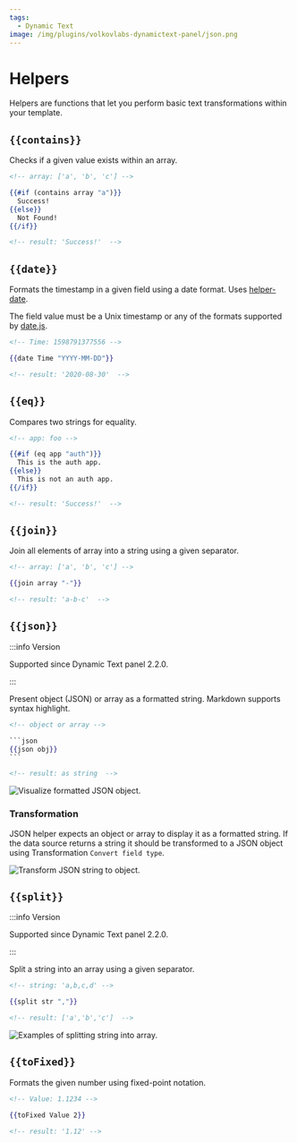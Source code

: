 ```yaml
---
tags:
  - Dynamic Text
image: /img/plugins/volkovlabs-dynamictext-panel/json.png
---
```



# Helpers

Helpers are functions that let you perform basic text transformations within your template.

## `{{contains}}`

Checks if a given value exists within an array.

```handlebars
<!-- array: ['a', 'b', 'c'] -->

{{#if (contains array "a")}}
  Success!
{{else}}
  Not Found!
{{/if}}

<!-- result: 'Success!'  -->
```

## `{{date}}`

Formats the timestamp in a given field using a date format. Uses [helper-date](https://github.com/helpers/helper-date).

The field value must be a Unix timestamp or any of the formats supported by [date.js](https://date.js.org/).

```handlebars
<!-- Time: 1598791377556 -->

{{date Time "YYYY-MM-DD"}}

<!-- result: '2020-08-30'  -->
```

## `{{eq}}`

Compares two strings for equality.

```handlebars
<!-- app: foo -->

{{#if (eq app "auth")}}
  This is the auth app.
{{else}}
  This is not an auth app.
{{/if}}

<!-- result: 'Success!'  -->
```

## `{{join}}`

Join all elements of array into a string using a given separator.

```handlebars
<!-- array: ['a', 'b', 'c'] -->

{{join array "-"}}

<!-- result: 'a-b-c'  -->
```

## `{{json}}`

:::info Version

Supported since Dynamic Text panel 2.2.0.

:::

Present object (JSON) or array as a formatted string. Markdown supports syntax highlight.

````handlebars
<!-- object or array -->

```json
{{json obj}}
```

<!-- result: as string  -->
````

<Image
  title="Visualize formatted JSON object."
  src="/img/plugins/volkovlabs-dynamictext-panel/json.png"
/>

### Transformation

JSON helper expects an object or array to display it as a formatted string. If the data source returns a string it should be transformed to a JSON object using Transformation `Convert field type`.

<Image
  title="Transform JSON string to object."
  src="/img/plugins/volkovlabs-dynamictext-panel/json-transformation.png"
/>

## `{{split}}`

:::info Version

Supported since Dynamic Text panel 2.2.0.

:::

Split a string into an array using a given separator.

```handlebars
<!-- string: 'a,b,c,d' -->

{{split str ","}}

<!-- result: ['a','b','c']  -->
```

<Image
  title="Examples of splitting string into array."
  src="/img/plugins/volkovlabs-dynamictext-panel/split.png"
/>

## `{{toFixed}}`

Formats the given number using fixed-point notation.

```handlebars
<!-- Value: 1.1234 -->

{{toFixed Value 2}}

<!-- result: '1.12' -->
```
